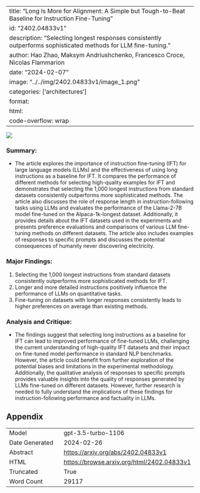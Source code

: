 
---
title: "Long Is More for Alignment: A Simple but Tough-to-Beat Baseline for Instruction Fine-Tuning"
id: "2402.04833v1"
description: "Selecting longest responses consistently outperforms sophisticated methods for LLM fine-tuning."
author: Hao Zhao, Maksym Andriushchenko, Francesco Croce, Nicolas Flammarion
date: "2024-02-07"
image: "../../img/2402.04833v1/image_1.png"
categories: ['architectures']
format:
  html:
    code-overflow: wrap
---

![](../../img/2402.04833v1/image_1.png)

### Summary:

- The article explores the importance of instruction fine-tuning (IFT) for large language models (LLMs) and the effectiveness of using long instructions as a baseline for IFT. It compares the performance of different methods for selecting high-quality examples for IFT and demonstrates that selecting the 1,000 longest instructions from standard datasets consistently outperforms more sophisticated methods. The article also discusses the role of response length in instruction-following tasks using LLMs and evaluates the performance of the Llama-2-7B model fine-tuned on the Alpaca-1k-longest dataset. Additionally, it provides details about the IFT datasets used in the experiments and presents preference evaluations and comparisons of various LLM fine-tuning methods on different datasets. The article also includes examples of responses to specific prompts and discusses the potential consequences of humanity never discovering electricity.

### Major Findings:

1. Selecting the 1,000 longest instructions from standard datasets consistently outperforms more sophisticated methods for IFT.
2. Longer and more detailed instructions positively influence the performance of LLMs on quantitative tasks.
3. Fine-tuning on datasets with longer responses consistently leads to higher preferences on average than existing methods.

### Analysis and Critique:

- The findings suggest that selecting long instructions as a baseline for IFT can lead to improved performance of fine-tuned LLMs, challenging the current understanding of high-quality IFT datasets and their impact on fine-tuned model performance in standard NLP benchmarks. However, the article could benefit from further exploration of the potential biases and limitations in the experimental methodology. Additionally, the qualitative analysis of responses to specific prompts provides valuable insights into the quality of responses generated by LLMs fine-tuned on different datasets. However, further research is needed to fully understand the implications of these findings for instruction-following performance and factuality in LLMs.

## Appendix

|          |          |
|----------|----------|
| Model     | gpt-3.5-turbo-1106       |
| Date Generated     | 2024-02-26       |
| Abstract | [https://arxiv.org/abs/2402.04833v1](https://arxiv.org/abs/2402.04833v1)        |
| HTML     | [https://browse.arxiv.org/html/2402.04833v1](https://browse.arxiv.org/html/2402.04833v1)       |
| Truncated       | True       |
| Word Count       | 29117       |